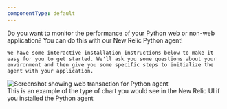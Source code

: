 ```yaml
---
componentType: default
---
```



<SideBySide>
  <Side>
    Do you want to monitor the performance of your Python web or non-web application? You can do this with our New Relic Python agent!

    We have some interactive installation instructions below to make it easy for you to get started. We'll ask you some questions about your environment and then give you some specific steps to initialize the agent with your application.
  </Side>
  <Side>
    <img
      title="Screenshot showing web transaction for Python agent"
      alt="Screenshot showing web transaction for Python agent"
      src={pythonagentWebTransactionChart}
    />
    <figcaption>
      This is an example of the type of chart you would see in the New Relic UI if you installed the Python agent
    </figcaption>
  </Side>
</SideBySide>

